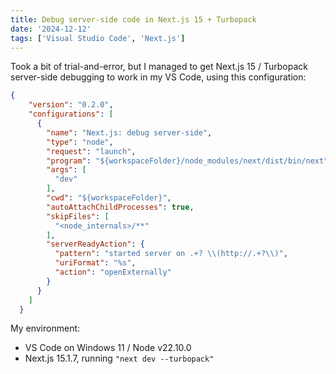 ```yaml
---
title: Debug server-side code in Next.js 15 + Turbopack
date: '2024-12-12'
tags: ['Visual Studio Code', 'Next.js']
---
```


Took a bit of trial-and-error, but I managed to get Next.js 15 / Turbopack server-side debugging to work in my VS Code, using this configuration:

```ts:.vscode/launch.json
{
    "version": "0.2.0",
    "configurations": [
      {
        "name": "Next.js: debug server-side",
        "type": "node",
        "request": "launch",
        "program": "${workspaceFolder}/node_modules/next/dist/bin/next",
        "args": [
          "dev"
        ],
        "cwd": "${workspaceFolder}",
        "autoAttachChildProcesses": true,
        "skipFiles": [
          "<node_internals>/**"
        ],
        "serverReadyAction": {
          "pattern": "started server on .+? \\(http://.+?\\)",
          "uriFormat": "%s",
          "action": "openExternally"
        }
      }
    ]
  }
```

My environment:

- VS Code on Windows 11 / Node v22.10.0
- Next.js 15.1.7, running `"next dev --turbopack"`
